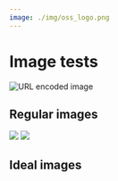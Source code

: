 ```yaml
---
image: ./img/oss_logo.png
---
```


# Image tests




![URL encoded image](./img/oss_logo%20%282%29.png)

## Regular images

<img src={docusaurusImport} />

<img src={docusaurusRequire.default} />

## Ideal images

<Image img={docusaurusImport} />

<Image img={docusaurusRequire} />